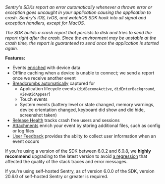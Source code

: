 <Note>

*Sentry's SDKs report an error automatically whenever a thrown error or exception goes uncaught in your application causing the application to crash. Sentry's iOS, tvOS, and watchOS SDK hook into all signal and exception handlers, except for MacOS.*

*The SDK builds a crash report that persists to disk and tries to send the report right after the crash. Since the environment may be unstable at the crash time, the report is guaranteed to send once the application is started again.*

</Note>

**Features:**

- Events [enriched](/platforms/apple/enriching-events/context/) with device data
- Offline caching when a device is unable to connect; we send a report once we receive another event
- [Breadcrumbs automatically](/platforms/apple/enriching-events/breadcrumbs/#automatic-breadcrumbs) captured for
  - Application lifecycle events (`didBecomeActive`, `didEnterBackground`, `viewDidAppear`)
  - Touch events
  - System events (battery level or state changed, memory warnings, device orientation changed, keyboard did show and did hide, screenshot taken)
- [Release Health](/product/releases/health/) tracks crash free users and sessions
- [Attachments](/platforms/apple/enriching-events/attachments/) enrich your event by storing additional files, such as config or log files
- [User Feedback](/platforms/apple/enriching-events/user-feedback/) provides the abiity to collect user information when an event occurs

<Alert>

If you're using a version of the SDK between 6.0.2 and 6.0.8, we **highly recommend** upgrading to the latest version to avoid [a regression](https://github.com/getsentry/sentry-cocoa/pull/786) that affected the quality of the stack traces and error messages.

If you're using self-hosted Sentry, as of version 6.0.0 of the SDK, version 20.6.0 of self-hosted Sentry or greater is required.

</Alert>
